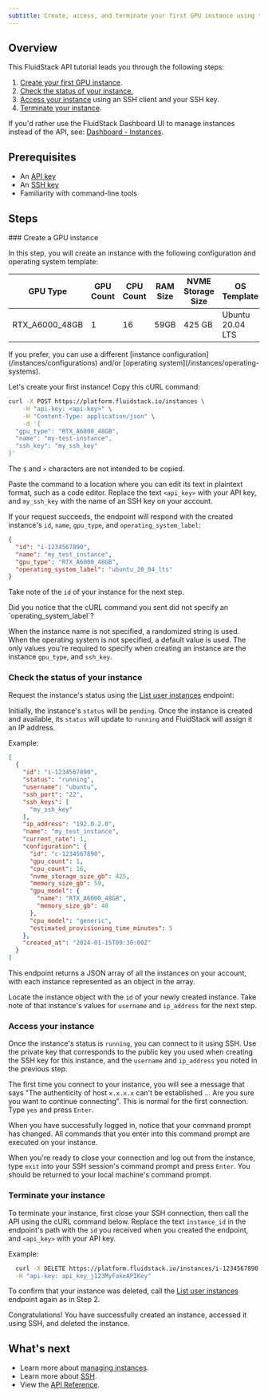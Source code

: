 ```yaml
---
subtitle: Create, access, and terminate your first GPU instance using the FluidStack API
---
```


## Overview

This FluidStack API tutorial leads you through the following steps:

1. [Create your first GPU instance](#create-a-gpu-instance).
2. [Check the status of your instance.](#check-the-status-of-your-instance)
2. [Access your instance](#access-your-instance) using an SSH client and your SSH key.
3. [Terminate your instance](#terminate-your-instance).

<Tip title='Tip'>If you'd rather use the FluidStack Dashboard UI to manage instances instead of the API, see: [Dashboard - Instances](/dashboard/instances).</Tip>

## Prerequisites

- An [API key](/dashboard/api-keys)
- An [SSH key](/dashboard/ssh-keys)
- Familiarity with command-line tools

## Steps

<Steps>
### Create a GPU instance

In this step, you will create an instance with the following configuration and operating system template:

| GPU Type         | GPU Count | CPU Count | RAM Size | NVME Storage Size | OS Template
|------------------|-----------|-----------|----------|-------------------|-----------------
| RTX_A6000_48GB   | 1         | 16        | 59GB     | 425 GB            | Ubuntu 20.04 LTS

<Note>
  If you prefer, you can use a different [instance configuration](/instances/configurations) and/or [operating system](/instances/operating-systems).
</Note>

Let's create your first instance! Copy this cURL command:

```bash cURL command
curl -X POST https://platform.fluidstack.io/instances \
    -H "api-key: <api-key>" \
    -H "Content-Type: application/json" \
    -d '{
  "gpu_type": "RTX_A6000_48GB",
  "name": "my-test-instance",
  "ssh_key": "my_ssh_key"
}'
```

<Warning>The `$` and `>` characters are not intended to be copied.</Warning>

Paste the command to a location where you can edit its text in plaintext format, such as a code editor. Replace the text `<api_key>` with your API key, and `my_ssh_key` with the name of an SSH key on your account. 

If your request succeeds, the endpoint will respond with the created instance's `id`, `name`, `gpu_type`, and `operating_system_label`:

```json Example of a successful response
{
  "id": "i-1234567890",
  "name": "my_test_instance",
  "gpu_type": "RTX_A6000_48GB",
  "operating_system_label": "ubuntu_20_04_lts"
}
```
Take note of the `id` of your instance for the next step.

<Note>
Did you notice that the cURL command you sent did not specify an `operating_system_label`? 

When the instance name is not specified, a randomized string is used. When the operating system is not specified, a default value is used. The only values you're required to specify when creating an instance are the instance `gpu_type`, and `ssh_key`.
</Note>

### Check the status of your instance

Request the instance's status using the [List user instances](/api-reference/instances/list) endpoint:

<EndpointRequestSnippet endpoint='GET /instances' />

Initially, the instance's `status` will be `pending`. Once the instance is created and available, its `status` will update to `running` and FluidStack will assign it an IP address.

Example:
```json A response that shows a running instance
[
  {
    "id": "i-1234567890",
    "status": "running",
    "username": "ubuntu",
    "ssh_port": "22",
    "ssh_keys": [
      "my_ssh_key"
    ],
    "ip_address": "192.0.2.0",
    "name": "my_test_instance",
    "current_rate": 1,
    "configuration": {
      "id": "c-1234567890",
      "gpu_count": 1,
      "cpu_count": 16,
      "nvme_storage_size_gb": 425,
      "memory_size_gb": 59,
      "gpu_model": {
        "name": "RTX_A6000_48GB",
        "memory_size_gb": 48
      },
      "cpu_model": "generic",
      "estimated_provisioning_time_minutes": 5
    },
    "created_at": "2024-01-15T09:30:00Z"
  }
]

```

This endpoint returns a JSON array of all the instances on your account, with each instance represented as an object in the array. 

Locate the instance object with the `id` of your newly created instance. Take note of that instance's values for `username` and `ip_address` for the next step.

### Access your instance 

Once the instance's status is `running`, you can connect to it using SSH. Use the private key that corresponds to the public key you used when creating the SSH key for this instance, and the `username` and `ip_address` you noted in the previous step. 

<Markdown src='../../snippets/connect-with-ssh.mdx' />

<Note>The first time you connect to your instance, you will see a message that says "The authenticity of host `x.x.x.x` can't be established ... Are you sure you want to continue connecting". This is normal for the first connection. Type `yes` and press `Enter`.</Note>

When you have successfully logged in, notice that your command prompt has changed. All commands that you enter into this command prompt are executed on your instance.

When you're ready to close your connection and log out from the instance, type `exit` into your SSH session's command prompt and press `Enter`. You should be returned to your local machine's command prompt.

### Terminate your instance

To terminate your instance, first close your SSH connection, then call the API using the cURL command below. Replace the text `instance_id` in the endpoint's path with the `id` you received when you created the endpoint, and `<api_key>` with your API key.

<EndpointRequestSnippet endpoint='DELETE /instances/:instance_id' />

Example:

```bash title='Example request'
  curl -X DELETE https://platform.fluidstack.io/instances/i-1234567890 \
  -H "api-key: api_key_j123MyFakeAPIKey"
```

To confirm that your instance was deleted, call the [List user instances](/api-reference/instances/list) endpoint again as in Step 2.

</Steps>

Congratulations! You have successfully created an instance, accessed it using SSH, and deleted the instance. 

## What's next

- Learn more about [managing instances](/instances/manage).
- Learn more about [SSH](/ssh/what-is-ssh).
- View the [API Reference](/api-reference).
